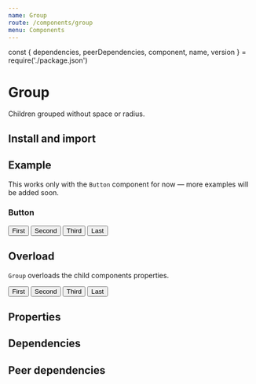 ```yaml
---
name: Group
route: /components/group
menu: Components
---
```


const { dependencies, peerDependencies, component, name, version } = require('./package.json')

# Group

<TagVersion version={version} name={name} />

Children grouped without space or radius.

## Install and import

<Usage component={component} name={name} peerDependencies={peerDependencies} />

## Example

This works only with the `Button` component for now — more examples will be added soon.

### Button

<Playground>
  <Group>
    <Button>First</Button>
    <Button>Second</Button>
    <Button>Third</Button>
    <Button>Last</Button>
  </Group>
</Playground>

## Overload

`Group` overloads the child components properties.

<Playground>
  <Group variant="tertiary" size="xs">
    <Button>First</Button>
    <Button variant="secondary">Second</Button>
    <Button variant="tertiary">Third</Button>
    <Button variant="tertiary">Last</Button>
  </Group>
</Playground>

## Properties

<Props of={Group} />

## Dependencies

<Dependencies dependencies={dependencies} />

## Peer dependencies

<Dependencies dependencies={peerDependencies} />
